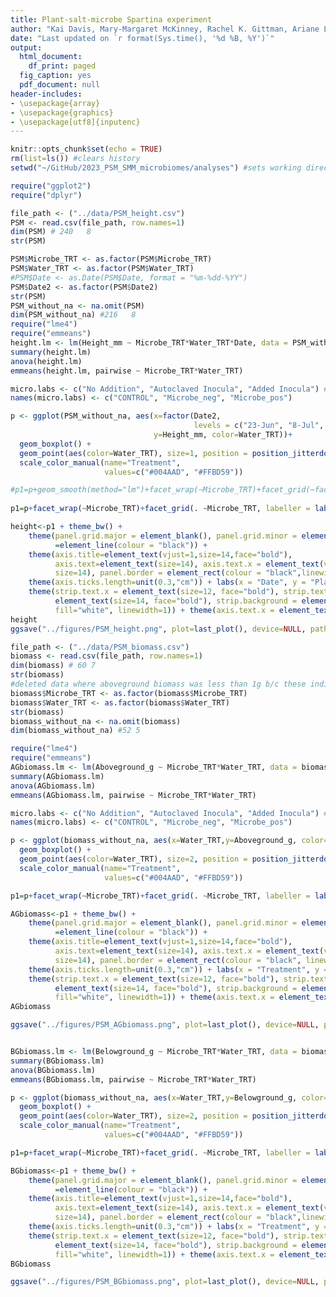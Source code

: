 ```yaml
---
title: Plant-salt-microbe Spartina experiment
author: "Kai Davis, Mary-Margaret McKinney, Rachel K. Gittman, Ariane L. Peralta"
date: "Last updated on `r format(Sys.time(), '%d %B, %Y')`"
output:
  html_document:
    df_print: paged
  fig_caption: yes
  pdf_document: null
header-includes:
- \usepackage{array}
- \usepackage{graphics}
- \usepackage[utf8]{inputenc}
---
```


```r
knitr::opts_chunk$set(echo = TRUE)
rm(list=ls()) #clears history
setwd("~/GitHub/2023_PSM_SMM_microbiomes/analyses") #sets working directory

require("ggplot2")
require("dplyr")

file_path <- ("../data/PSM_height.csv") 
PSM <- read.csv(file_path, row.names=1)
dim(PSM) # 240   8
str(PSM)

PSM$Microbe_TRT <- as.factor(PSM$Microbe_TRT)
PSM$Water_TRT <- as.factor(PSM$Water_TRT)
#PSM$Date <- as.Date(PSM$Date, format = "%m-%dd-%YY")
PSM$Date2 <- as.factor(PSM$Date2)
str(PSM)
PSM_without_na <- na.omit(PSM)
dim(PSM_without_na) #216   8
require("lme4")
require("emmeans")
height.lm <- lm(Height_mm ~ Microbe_TRT*Water_TRT*Date, data = PSM_without_na)
summary(height.lm)
anova(height.lm)
emmeans(height.lm, pairwise ~ Microbe_TRT*Water_TRT)
```

```r
micro.labs <- c("No Addition", "Autoclaved Inocula", "Added Inocula") #for facet labels
names(micro.labs) <- c("CONTROL", "Microbe_neg", "Microbe_pos")

p <- ggplot(PSM_without_na, aes(x=factor(Date2, 
                                         levels = c("23-Jun", "8-Jul", "22-Jul", "2-Aug")),
                                y=Height_mm, color=Water_TRT))+ 
  geom_boxplot() +
  geom_point(aes(color=Water_TRT), size=1, position = position_jitterdodge())+ 
  scale_color_manual(name="Treatment", 
                     values=c("#004AAD", "#FFBD59")) 

#p1=p+geom_smooth(method="lm")+facet_wrap(~Microbe_TRT)+facet_grid(~factor(Microbe_TRT, levels=c('+Microbes', '-Microbes', 'NO Microbes')))
  
p1=p+facet_wrap(~Microbe_TRT)+facet_grid(. ~Microbe_TRT, labeller = labeller(Microbe_TRT=micro.labs))

height<-p1 + theme_bw() + 
    theme(panel.grid.major = element_blank(), panel.grid.minor = element_blank(), axis.line 
          =element_line(colour = "black")) + 
    theme(axis.title=element_text(vjust=1,size=14,face="bold"),
          axis.text=element_text(size=14), axis.text.x = element_text(vjust=0.65, hjust=0.5, 
          size=14), panel.border = element_rect(colour = "black",linewidth=1)) + 
    theme(axis.ticks.length=unit(0.3,"cm")) + labs(x = "Date", y = "Plant Height (mm)") + 
    theme(strip.text.x = element_text(size=12, face="bold"), strip.text.y =   
          element_text(size=14, face="bold"), strip.background = element_rect(colour="black",
          fill="white", linewidth=1)) + theme(axis.text.x = element_text(vjust = 1, hjust = 1, angle = 30))
height
ggsave("../figures/PSM_height.png", plot=last_plot(), device=NULL, path=NULL, scale=1, width=7, height=5, dpi=900, limitsize=TRUE)
```

```r
file_path <- ("../data/PSM_biomass.csv") 
biomass <- read.csv(file_path, row.names=1)
dim(biomass) # 60 7
str(biomass)
#deleted data where aboveground biomass was less than 1g b/c these individuals were new growth after original stem died
biomass$Microbe_TRT <- as.factor(biomass$Microbe_TRT)
biomass$Water_TRT <- as.factor(biomass$Water_TRT)
str(biomass)
biomass_without_na <- na.omit(biomass)
dim(biomass_without_na) #52 5

require("lme4")
require("emmeans")
AGbiomass.lm <- lm(Aboveground_g ~ Microbe_TRT*Water_TRT, data = biomass_without_na)
summary(AGbiomass.lm)
anova(AGbiomass.lm)
emmeans(AGbiomass.lm, pairwise ~ Microbe_TRT*Water_TRT)

micro.labs <- c("No Addition", "Autoclaved Inocula", "Added Inocula") #for facet labels
names(micro.labs) <- c("CONTROL", "Microbe_neg", "Microbe_pos")

p <- ggplot(biomass_without_na, aes(x=Water_TRT,y=Aboveground_g, color=Water_TRT)) + 
  geom_boxplot() +
  geom_point(aes(color=Water_TRT), size=2, position = position_jitterdodge())+ 
  scale_color_manual(name="Treatment", 
                     values=c("#004AAD", "#FFBD59")) 

p1=p+facet_wrap(~Microbe_TRT)+facet_grid(. ~Microbe_TRT, labeller = labeller(Microbe_TRT=micro.labs))

AGbiomass<-p1 + theme_bw() + 
    theme(panel.grid.major = element_blank(), panel.grid.minor = element_blank(), axis.line 
          =element_line(colour = "black")) + 
    theme(axis.title=element_text(vjust=1,size=14,face="bold"),
          axis.text=element_text(size=14), axis.text.x = element_text(vjust=1, hjust=1, 
          size=14), panel.border = element_rect(colour = "black", linewidth=1)) + 
    theme(axis.ticks.length=unit(0.3,"cm")) + labs(x = "Treatment", y = "Aboveground biomass (g)") + 
    theme(strip.text.x = element_text(size=12, face="bold"), strip.text.y =   
          element_text(size=14, face="bold"), strip.background = element_rect(colour="black",
          fill="white", linewidth=1)) + theme(axis.text.x = element_text(vjust = 1, hjust = 0.5, angle = ))
AGbiomass

ggsave("../figures/PSM_AGbiomass.png", plot=last_plot(), device=NULL, path=NULL, scale=1, width=7, height=5, dpi=900, limitsize=TRUE)


BGbiomass.lm <- lm(Belowground_g ~ Microbe_TRT*Water_TRT, data = biomass_without_na)
summary(BGbiomass.lm)
anova(BGbiomass.lm)
emmeans(BGbiomass.lm, pairwise ~ Microbe_TRT*Water_TRT)

p <- ggplot(biomass_without_na, aes(x=Water_TRT,y=Belowground_g, color=Water_TRT)) + 
  geom_boxplot() +
  geom_point(aes(color=Water_TRT), size=2, position = position_jitterdodge())+ 
  scale_color_manual(name="Treatment", 
                     values=c("#004AAD", "#FFBD59")) 

p1=p+facet_wrap(~Microbe_TRT)+facet_grid(. ~Microbe_TRT, labeller = labeller(Microbe_TRT=micro.labs))

BGbiomass<-p1 + theme_bw() + 
    theme(panel.grid.major = element_blank(), panel.grid.minor = element_blank(), axis.line 
          =element_line(colour = "black")) + 
    theme(axis.title=element_text(vjust=1,size=14,face="bold"),
          axis.text=element_text(size=14), axis.text.x = element_text(vjust=1, hjust=1, 
          size=14), panel.border = element_rect(colour = "black",linewidth=1)) + 
    theme(axis.ticks.length=unit(0.3,"cm")) + labs(x = "Treatment", y = "Belowground biomass (g)") + 
    theme(strip.text.x = element_text(size=12, face="bold"), strip.text.y =   
          element_text(size=14, face="bold"), strip.background = element_rect(colour="black",
          fill="white", linewidth=1)) + theme(axis.text.x = element_text(vjust = 1, hjust = 0.5, angle = ))
BGbiomass

ggsave("../figures/PSM_BGbiomass.png", plot=last_plot(), device=NULL, path=NULL, scale=1, width=7, height=5, dpi=900, limitsize=TRUE)
```
